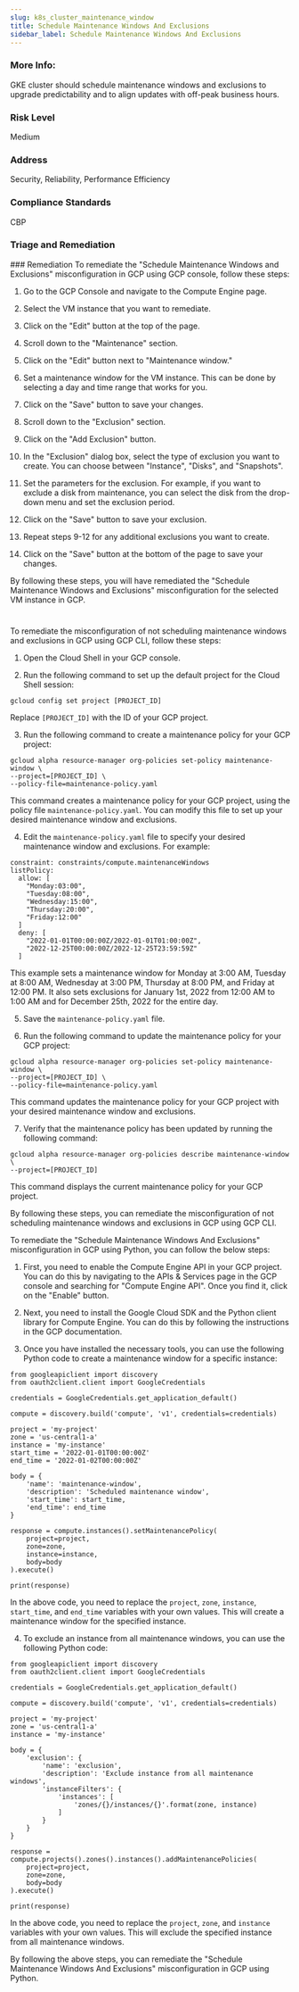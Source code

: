 ```yaml
---
slug: k8s_cluster_maintenance_window
title: Schedule Maintenance Windows And Exclusions
sidebar_label: Schedule Maintenance Windows And Exclusions
---
```


### More Info:

GKE cluster should schedule maintenance windows and exclusions to upgrade predictability and to align updates with off-peak business hours.

### Risk Level

Medium

### Address

Security, Reliability, Performance Efficiency

### Compliance Standards

CBP

### Triage and Remediation
<Tabs>
<Tab title='Remediation'>
### Remediation

<AccordionGroup>
<Accordion title='Using Console' defaultOpen='true'>
To remediate the "Schedule Maintenance Windows and Exclusions" misconfiguration in GCP using GCP console, follow these steps:

1. Go to the GCP Console and navigate to the Compute Engine page.

2. Select the VM instance that you want to remediate.

3. Click on the "Edit" button at the top of the page.

4. Scroll down to the "Maintenance" section.

5. Click on the "Edit" button next to "Maintenance window."

6. Set a maintenance window for the VM instance. This can be done by selecting a day and time range that works for you.

7. Click on the "Save" button to save your changes.

8. Scroll down to the "Exclusion" section.

9. Click on the "Add Exclusion" button.

10. In the "Exclusion" dialog box, select the type of exclusion you want to create. You can choose between "Instance", "Disks", and "Snapshots".

11. Set the parameters for the exclusion. For example, if you want to exclude a disk from maintenance, you can select the disk from the drop-down menu and set the exclusion period.

12. Click on the "Save" button to save your exclusion.

13. Repeat steps 9-12 for any additional exclusions you want to create.

14. Click on the "Save" button at the bottom of the page to save your changes.

By following these steps, you will have remediated the "Schedule Maintenance Windows and Exclusions" misconfiguration for the selected VM instance in GCP.

#
</Accordion>

<Accordion title='Using CLI'>
To remediate the misconfiguration of not scheduling maintenance windows and exclusions in GCP using GCP CLI, follow these steps:

1. Open the Cloud Shell in your GCP console.

2. Run the following command to set up the default project for the Cloud Shell session:

```
gcloud config set project [PROJECT_ID]
```

Replace `[PROJECT_ID]` with the ID of your GCP project.

3. Run the following command to create a maintenance policy for your GCP project:

```
gcloud alpha resource-manager org-policies set-policy maintenance-window \
--project=[PROJECT_ID] \
--policy-file=maintenance-policy.yaml
```

This command creates a maintenance policy for your GCP project, using the policy file `maintenance-policy.yaml`. You can modify this file to set up your desired maintenance window and exclusions.

4. Edit the `maintenance-policy.yaml` file to specify your desired maintenance window and exclusions. For example:

```
constraint: constraints/compute.maintenanceWindows
listPolicy:
  allow: [
    "Monday:03:00",
    "Tuesday:08:00",
    "Wednesday:15:00",
    "Thursday:20:00",
    "Friday:12:00"
  ]
  deny: [
    "2022-01-01T00:00:00Z/2022-01-01T01:00:00Z",
    "2022-12-25T00:00:00Z/2022-12-25T23:59:59Z"
  ]
```

This example sets a maintenance window for Monday at 3:00 AM, Tuesday at 8:00 AM, Wednesday at 3:00 PM, Thursday at 8:00 PM, and Friday at 12:00 PM. It also sets exclusions for January 1st, 2022 from 12:00 AM to 1:00 AM and for December 25th, 2022 for the entire day.

5. Save the `maintenance-policy.yaml` file.

6. Run the following command to update the maintenance policy for your GCP project:

```
gcloud alpha resource-manager org-policies set-policy maintenance-window \
--project=[PROJECT_ID] \
--policy-file=maintenance-policy.yaml
```

This command updates the maintenance policy for your GCP project with your desired maintenance window and exclusions.

7. Verify that the maintenance policy has been updated by running the following command:

```
gcloud alpha resource-manager org-policies describe maintenance-window \
--project=[PROJECT_ID]
```

This command displays the current maintenance policy for your GCP project.

By following these steps, you can remediate the misconfiguration of not scheduling maintenance windows and exclusions in GCP using GCP CLI.
</Accordion>

<Accordion title='Using Python'>
To remediate the "Schedule Maintenance Windows And Exclusions" misconfiguration in GCP using Python, you can follow the below steps:

1. First, you need to enable the Compute Engine API in your GCP project. You can do this by navigating to the APIs & Services page in the GCP console and searching for "Compute Engine API". Once you find it, click on the "Enable" button.

2. Next, you need to install the Google Cloud SDK and the Python client library for Compute Engine. You can do this by following the instructions in the GCP documentation.

3. Once you have installed the necessary tools, you can use the following Python code to create a maintenance window for a specific instance:

```
from googleapiclient import discovery
from oauth2client.client import GoogleCredentials

credentials = GoogleCredentials.get_application_default()

compute = discovery.build('compute', 'v1', credentials=credentials)

project = 'my-project'
zone = 'us-central1-a'
instance = 'my-instance'
start_time = '2022-01-01T00:00:00Z'
end_time = '2022-01-02T00:00:00Z'

body = {
    'name': 'maintenance-window',
    'description': 'Scheduled maintenance window',
    'start_time': start_time,
    'end_time': end_time
}

response = compute.instances().setMaintenancePolicy(
    project=project,
    zone=zone,
    instance=instance,
    body=body
).execute()

print(response)
```

In the above code, you need to replace the `project`, `zone`, `instance`, `start_time`, and `end_time` variables with your own values. This will create a maintenance window for the specified instance.

4. To exclude an instance from all maintenance windows, you can use the following Python code:

```
from googleapiclient import discovery
from oauth2client.client import GoogleCredentials

credentials = GoogleCredentials.get_application_default()

compute = discovery.build('compute', 'v1', credentials=credentials)

project = 'my-project'
zone = 'us-central1-a'
instance = 'my-instance'

body = {
    'exclusion': {
        'name': 'exclusion',
        'description': 'Exclude instance from all maintenance windows',
        'instanceFilters': {
            'instances': [
                'zones/{}/instances/{}'.format(zone, instance)
            ]
        }
    }
}

response = compute.projects().zones().instances().addMaintenancePolicies(
    project=project,
    zone=zone,
    body=body
).execute()

print(response)
```

In the above code, you need to replace the `project`, `zone`, and `instance` variables with your own values. This will exclude the specified instance from all maintenance windows.

By following the above steps, you can remediate the "Schedule Maintenance Windows And Exclusions" misconfiguration in GCP using Python.
</Accordion>

</AccordionGroup>
</Tab>
</Tabs>

